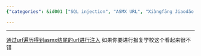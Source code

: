 ```yaml
---
{"categories": &id001 ["SQL injection", "ASMX URL", "Xiàngfāng Jiaodǎo Xìtǐng", "cyber attack", "school vulnerability", "retaliation", "web security"], "category": "SQL Injection Attacks", "date": "2023-01-14 22:38:31", "description": "This article discusses a SQL injection attack on the '正方教务系统' (Xiàngfāng Jiaodǎo Xìtǐng) using an ASMX URL. The text proposes utilizing this vulnerability as a means of retaliation against a school.", "tags": *id001, "title": "正方教务系统sql注入"}

---
```


------

[通过url遍历得到asmx结尾的url进行注入](https://cn-sec.com/archives/76623.html) 如果你要进行报复学校这个看起来很不错

